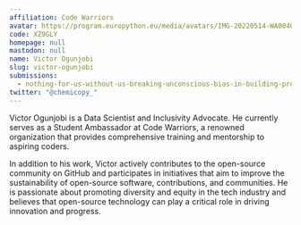 ```yaml
---
affiliation: Code Warriors
avatar: https://program.europython.eu/media/avatars/IMG-20220514-WA0040_1_tHP9ax7.jpg
code: XZ9GLY
homepage: null
mastodon: null
name: Victor Ogunjobi
slug: victor-ogunjobi
submissions:
  - nothing-for-us-without-us-breaking-unconscious-bias-in-building-products
twitter: "@chemicopy_"
---
```


Victor Ogunjobi is a Data Scientist and Inclusivity Advocate. He currently
serves as a Student Ambassador at Code Warriors, a renowned organization that
provides comprehensive training and mentorship to aspiring coders.

In addition to his work, Victor actively contributes to the open-source
community on GitHub and participates in initiatives that aim to improve the
sustainability of open-source software, contributions, and communities. He is
passionate about promoting diversity and equity in the tech industry and
believes that open-source technology can play a critical role in driving
innovation and progress.
